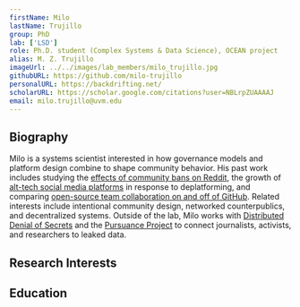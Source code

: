 ```yaml
---
firstName: Milo
lastName: Trujillo
group: PhD
lab: ['LSD']
role: Ph.D. student (Complex Systems & Data Science), OCEAN project
alias: M. Z. Trujillo
imageUrl: ../../images/lab_members/milo_trujillo.jpg
githubURL: https://github.com/milo-trujillo
personalURL: https://backdrifting.net/
scholarURL: https://scholar.google.com/citations?user=NBLrpZUAAAAJ
email: milo.trujillo@uvm.edu
---
```


## Biography

Milo is a systems scientist interested in how governance models and platform design combine to shape community behavior. His past work includes studying the [effects of community bans on Reddit](https://arxiv.org/pdf/2106.16207.pdf), the growth of [alt-tech social media platforms](https://arxiv.org/pdf/2004.01984.pdf) in response to deplatforming, and comparing [open-source team collaboration on and off of GitHub](https://arxiv.org/pdf/2106.15611.pdf). Related interests include intentional community design, networked counterpublics, and decentralized systems. Outside of the lab, Milo works with [Distributed Denial of Secrets](https://ddosecrets.com/) and the [Pursuance Project](https://pursuanceproject.org/) to connect journalists, activists, and researchers to leaked data.

## Research Interests

## Education

<EducationList>
	<EducationItem advisor="Laurent Hébert-Dufresne and James Bagrow" 
					degree="Ph.D in Complex Systems and Data Science"
					years="2020-2024 (est)" 
					university="University of Vermont"/>
	<EducationItem advisor="Sibel Adalı and Jianxi Gao" 
					degree="Master in Computer Science"
					years="2018-2020" 
					university="Rensselaer Polytechnic Institute"/>
	<EducationItem degree="Bs.C in Computer Science and Science, Technology, and Society"
					years="2014-2018" 
					university="Rensselaer Polytechnic Institute"/>
</EducationList>


